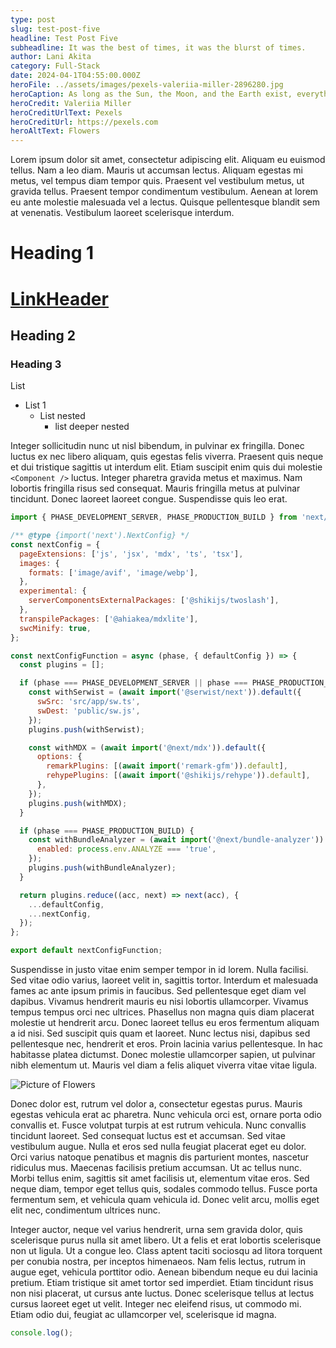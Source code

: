 ```yaml
---
type: post
slug: test-post-five
headline: Test Post Five
subheadline: It was the best of times, it was the blurst of times.
author: Lani Akita
category: Full-Stack
date: 2024-04-1T04:55:00.000Z
heroFile: ../assets/images/pexels-valeriia-miller-2896280.jpg
heroCaption: As long as the Sun, the Moon, and the Earth exist, everything will be all right.
heroCredit: Valeriia Miller
heroCreditUrlText: Pexels
heroCreditUrl: https://pexels.com
heroAltText: Flowers
---
```



Lorem ipsum dolor sit amet, consectetur adipiscing elit. Aliquam eu euismod tellus. Nam a leo diam. Mauris ut accumsan lectus. Aliquam egestas mi metus, vel tempus diam tempor quis. Praesent vel vestibulum metus, ut gravida tellus. Praesent tempor condimentum vestibulum. Aenean at lorem eu ante molestie malesuada vel a lectus. Quisque pellentesque blandit sem at venenatis. Vestibulum laoreet scelerisque interdum.

# Heading 1

# [LinkHeader](https://google.com)

## Heading 2

### Heading 3

List

- List 1
  - List nested
    - list deeper nested

<TestMe />

Integer sollicitudin nunc ut nisl bibendum, in pulvinar ex fringilla. Donec luctus ex nec libero aliquam, quis egestas felis viverra. Praesent quis neque et dui tristique sagittis ut interdum elit. Etiam suscipit enim quis dui molestie `<Component />` luctus. Integer pharetra gravida metus et maximus. Nam lobortis fringilla risus sed consequat. Mauris fringilla metus at pulvinar tincidunt. Donec laoreet laoreet congue. Suspendisse quis leo erat.

```js
import { PHASE_DEVELOPMENT_SERVER, PHASE_PRODUCTION_BUILD } from 'next/constants.js';

/** @type {import('next').NextConfig} */
const nextConfig = {
  pageExtensions: ['js', 'jsx', 'mdx', 'ts', 'tsx'],
  images: {
    formats: ['image/avif', 'image/webp'],
  },
  experimental: {
    serverComponentsExternalPackages: ['@shikijs/twoslash'],
  },
  transpilePackages: ['@ahiakea/mdxlite'],
  swcMinify: true,
};

const nextConfigFunction = async (phase, { defaultConfig }) => {
  const plugins = [];

  if (phase === PHASE_DEVELOPMENT_SERVER || phase === PHASE_PRODUCTION_BUILD) {
    const withSerwist = (await import('@serwist/next')).default({
      swSrc: 'src/app/sw.ts',
      swDest: 'public/sw.js',
    });
    plugins.push(withSerwist);

    const withMDX = (await import('@next/mdx')).default({
      options: {
        remarkPlugins: [(await import('remark-gfm')).default],
        rehypePlugins: [(await import('@shikijs/rehype')).default],
      },
    });
    plugins.push(withMDX);
  }

  if (phase === PHASE_PRODUCTION_BUILD) {
    const withBundleAnalyzer = (await import('@next/bundle-analyzer')).default({
      enabled: process.env.ANALYZE === 'true',
    });
    plugins.push(withBundleAnalyzer);
  }

  return plugins.reduce((acc, next) => next(acc), {
    ...defaultConfig,
    ...nextConfig,
  });
};

export default nextConfigFunction;
```

Suspendisse in justo vitae enim semper tempor in id lorem. Nulla facilisi. Sed vitae odio varius, laoreet velit in, sagittis tortor. Interdum et malesuada fames ac ante ipsum primis in faucibus. Sed pellentesque eget diam vel dapibus. Vivamus hendrerit mauris eu nisi lobortis ullamcorper. Vivamus tempus tempus orci nec ultrices. Phasellus non magna quis diam placerat molestie ut hendrerit arcu. Donec laoreet tellus eu eros fermentum aliquam a id nisi. Sed suscipit quis quam et laoreet. Nunc lectus nisi, dapibus sed pellentesque nec, hendrerit et eros. Proin lacinia varius pellentesque. In hac habitasse platea dictumst. Donec molestie ullamcorper sapien, ut pulvinar nibh elementum ut. Mauris vel diam a felis aliquet viverra vitae vitae ligula.

![Picture of Flowers](../assets/images/pexels-brett-sayles-992734.jpg)

Donec dolor est, rutrum vel dolor a, consectetur egestas purus. Mauris egestas vehicula erat ac pharetra. Nunc vehicula orci est, ornare porta odio convallis et. Fusce volutpat turpis at est rutrum vehicula. Nunc convallis tincidunt laoreet. Sed consequat luctus est et accumsan. Sed vitae vestibulum augue. Nulla et eros sed nulla feugiat placerat eget eu dolor. Orci varius natoque penatibus et magnis dis parturient montes, nascetur ridiculus mus. Maecenas facilisis pretium accumsan. Ut ac tellus nunc. Morbi tellus enim, sagittis sit amet facilisis ut, elementum vitae eros. Sed neque diam, tempor eget tellus quis, sodales commodo tellus. Fusce porta fermentum sem, et vehicula quam vehicula id. Donec velit arcu, mollis eget elit nec, condimentum ultrices nunc.

Integer auctor, neque vel varius hendrerit, urna sem gravida dolor, quis scelerisque purus nulla sit amet libero. Ut a felis et erat lobortis scelerisque non ut ligula. Ut a congue leo. Class aptent taciti sociosqu ad litora torquent per conubia nostra, per inceptos himenaeos. Nam felis lectus, rutrum in augue eget, vehicula porttitor odio. Aenean bibendum neque eu dui lacinia pretium. Etiam tristique sit amet tortor sed imperdiet. Etiam tincidunt risus non nisi placerat, ut cursus ante luctus. Donec scelerisque tellus at lectus cursus laoreet eget ut velit. Integer nec eleifend risus, ut commodo mi. Etiam odio dui, feugiat ac ullamcorper vel, scelerisque id magna.

```js
console.log();
```
